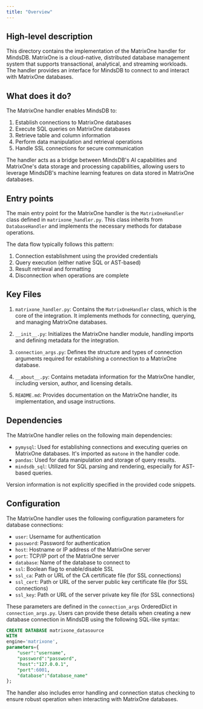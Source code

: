 ```yaml
---
title: "Overview"
---
```


## High-level description
This directory contains the implementation of the MatrixOne handler for MindsDB. MatrixOne is a cloud-native, distributed database management system that supports transactional, analytical, and streaming workloads. The handler provides an interface for MindsDB to connect to and interact with MatrixOne databases.

## What does it do?
The MatrixOne handler enables MindsDB to:
1. Establish connections to MatrixOne databases
2. Execute SQL queries on MatrixOne databases
3. Retrieve table and column information
4. Perform data manipulation and retrieval operations
5. Handle SSL connections for secure communication

The handler acts as a bridge between MindsDB's AI capabilities and MatrixOne's data storage and processing capabilities, allowing users to leverage MindsDB's machine learning features on data stored in MatrixOne databases.

## Entry points
The main entry point for the MatrixOne handler is the `MatrixOneHandler` class defined in `matrixone_handler.py`. This class inherits from `DatabaseHandler` and implements the necessary methods for database operations.

The data flow typically follows this pattern:
1. Connection establishment using the provided credentials
2. Query execution (either native SQL or AST-based)
3. Result retrieval and formatting
4. Disconnection when operations are complete

## Key Files
1. `matrixone_handler.py`: Contains the `MatrixOneHandler` class, which is the core of the integration. It implements methods for connecting, querying, and managing MatrixOne databases.

2. `__init__.py`: Initializes the MatrixOne handler module, handling imports and defining metadata for the integration.

3. `connection_args.py`: Defines the structure and types of connection arguments required for establishing a connection to a MatrixOne database.

4. `__about__.py`: Contains metadata information for the MatrixOne handler, including version, author, and licensing details.

5. `README.md`: Provides documentation on the MatrixOne handler, its implementation, and usage instructions.

## Dependencies
The MatrixOne handler relies on the following main dependencies:
- `pymysql`: Used for establishing connections and executing queries on MatrixOne databases. It's imported as `matone` in the handler code.
- `pandas`: Used for data manipulation and storage of query results.
- `mindsdb_sql`: Utilized for SQL parsing and rendering, especially for AST-based queries.

Version information is not explicitly specified in the provided code snippets.

## Configuration
The MatrixOne handler uses the following configuration parameters for database connections:
- `user`: Username for authentication
- `password`: Password for authentication
- `host`: Hostname or IP address of the MatrixOne server
- `port`: TCP/IP port of the MatrixOne server
- `database`: Name of the database to connect to
- `ssl`: Boolean flag to enable/disable SSL
- `ssl_ca`: Path or URL of the CA certificate file (for SSL connections)
- `ssl_cert`: Path or URL of the server public key certificate file (for SSL connections)
- `ssl_key`: Path or URL of the server private key file (for SSL connections)

These parameters are defined in the `connection_args` OrderedDict in `connection_args.py`. Users can provide these details when creating a new database connection in MindsDB using the following SQL-like syntax:

```sql
CREATE DATABASE matrixone_datasource
WITH
engine='matrixone',
parameters={
    "user":"username",
    "password":"password",
    "host":"127.0.0.1",
    "port":6001,
    "database":"database_name"
};
```

The handler also includes error handling and connection status checking to ensure robust operation when interacting with MatrixOne databases.